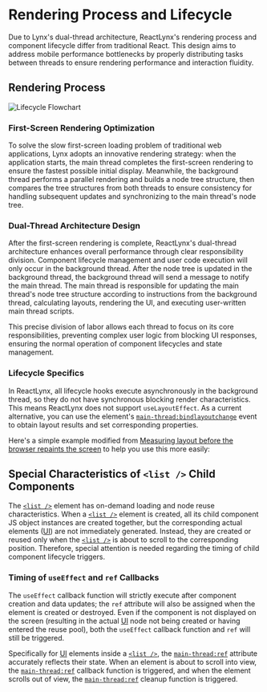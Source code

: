 
# Rendering Process and Lifecycle

Due to Lynx's dual-thread architecture, ReactLynx's rendering process and component lifecycle differ from traditional React. This design aims to address mobile performance bottlenecks by properly distributing tasks between threads to ensure rendering performance and interaction fluidity.

## Rendering Process

![Lifecycle Flowchart](https://lf-lynx.tiktok-cdns.com/obj/lynx-artifacts-oss-sg/lynx-website/assets/lifecycle-init-render-v3.png)

### First-Screen Rendering Optimization

To solve the slow first-screen loading problem of traditional web applications, Lynx adopts an innovative rendering strategy: when the application starts, the main thread completes the first-screen rendering to ensure the fastest possible initial display. Meanwhile, the background thread performs a parallel rendering and builds a node tree structure, then compares the tree structures from both threads to ensure consistency for handling subsequent updates and synchronizing to the main thread's node tree.

### Dual-Thread Architecture Design

After the first-screen rendering is complete, ReactLynx's dual-thread architecture enhances overall performance through clear responsibility division.
Component lifecycle management and user code execution will only occur in the background thread. After the node tree is updated in the background thread, the background thread will send a message to notify the main thread.
The main thread is responsible for updating the main thread's node tree structure according to instructions from the background thread, calculating layouts, rendering the UI, and executing user-written main thread scripts.

This precise division of labor allows each thread to focus on its core responsibilities, preventing complex user logic from blocking UI responses, ensuring the normal operation of component lifecycles and state management.

### Lifecycle Specifics

In ReactLynx, all lifecycle hooks execute asynchronously in the background thread, so they do not have synchronous blocking render characteristics. This means ReactLynx does not support `useLayoutEffect`. As a current alternative, you can use the element's [`main-thread:bindlayoutchange`](/api/elements/built-in/view.html#bindlayoutchange) event to obtain layout results and set corresponding properties.

Here's a simple example modified from [Measuring layout before the browser repaints the screen](https://react.dev/reference/react/useLayoutEffect#measuring-layout-before-the-browser-repaints-the-screen) to help you use this more easily:

<Go
  example="react-lifecycle"
  img="https://lf-lynx.tiktok-cdns.com/obj/lynx-artifacts-oss-sg/lynx-website/assets/doc/react/react-lifecycle-measure.gif"
  defaultEntryFile="dist/measuring-layout.lynx.bundle"
  defaultFile="src/measuring-layout/Tooltip.tsx"
  entry="src/measuring-layout"
  highlight="{4-18}"
/>

## Special Characteristics of `<list />` Child Components

The [`<list />`] element has on-demand loading and node reuse characteristics. When a [`<list />`] element is created, all its child component JS object instances are created together, but the corresponding actual elements ([UI]) are not immediately generated. Instead, they are created or reused only when the [`<list />`] is about to scroll to the corresponding position. Therefore, special attention is needed regarding the timing of child component lifecycle triggers.

### Timing of `useEffect` and `ref` Callbacks

The `useEffect` callback function will strictly execute after component creation and data updates; the `ref` attribute will also be assigned when the element is created or destroyed. Even if the component is not displayed on the screen (resulting in the actual [UI] node not being created or having entered the reuse pool), both the `useEffect` callback function and `ref` will still be triggered.

Specifically for [UI] elements inside a [`<list />`], the [`main-thread:ref`] attribute accurately reflects their state. When an element is about to scroll into view, the [`main-thread:ref`] callback function is triggered, and when the element scrolls out of view, the [`main-thread:ref`] cleanup function is triggered.

[`<list />`]: /api/elements/built-in/list
[UI]: /guide/spec.html#ui
[`main-thread:ref`]: /react/main-thread-script.html#usingmain-threadref-to-obtain-node-objects
